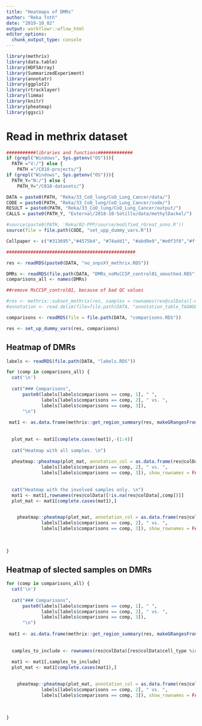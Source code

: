 ```yaml
---
title: "Heatmaps of DMRs"
author: "Reka Toth"
date: "2019-10_02"
output: workflowr::wflow_html
editor_options:
  chunk_output_type: console
---
```


```r
library(methrix)
library(data.table)
library(HDF5Array)
library(SummarizedExperiment)
library(annotatr)
library(ggplot2)
library(rtracklayer)
library(limma)
library(knitr)
library(pheatmap)
library(ggsci)


```


# Read in methrix dataset 
```r

###########libraries and functions#############
if (grepl("Windows", Sys.getenv("OS"))){
  PATH ="V:/"} else {
    PATH ="/C010-projects/"}
if (grepl("Windows", Sys.getenv("OS"))){
  PATH_Y="N:/"} else {
    PATH_Y="/C010-datasets/"}

DATA = paste0(PATH, "Reka/33_CoO_lung/CoO_Lung_Cancer/data/")
CODE = paste0(PATH, "Reka/33_CoO_lung/CoO_Lung_Cancer/code/")
RESULT = paste0(PATH, "Reka/33_CoO_lung/CoO_Lung_Cancer/output/")
CALLS = paste0(PATH_Y, "External/2018-10-Sotillo/data/methylDackel/")

#source(paste0(PATH, 'Reka/02-PPP/source/modified_rGreat_anno.R'))
source(file = file.path(CODE, "set_upp_dummy_vars.R"))

Cellpaper <- c("#313695","#4575b4", "#74add1", "#abd9e9","#e0f3f8","#ffffbf","#fee090","#fdae61","#f46d43","#d73027","#a50026")

```

```r
################################################

res <- readRDS(paste0(DATA, "no_snpsXY_methrix.RDS"))

DMRs <- readRDS(file.path(DATA, "DMRs_noMsCCSP_control01_smoothed.RDS"))
comparisons_all <- names(DMRs)

##remove MsCCSP_control01, because of bad QC values

#res <- methrix::subset_methrix(res, samples = rownames(res@colData)[-which(attr(res@colData, "listData")$full_name=="MsCCSP_control01")])
#annotation <- read.delim(file=file.path(DATA, "annotation_table_TAGWGBS_02_10.txt"),stringsAsFactors = F)

comparisons <- readRDS(file = file.path(DATA, "comparisons.RDS"))

res <- set_up_dummy_vars(res, comparisons)

```


## Heatmap of DMRs{.tabset .tabset-fade .tabset-pills}  

```r

labels <- readRDS(file.path(DATA, "labels.RDS"))

for (comp in comparisons_all) {
  cat('\n')
  
  cat("### Comparisons",
      paste0(labels[labels$comparisons == comp, 1], " ",
             labels[labels$comparisons == comp, 2], " vs. ",
             labels[labels$comparisons == comp, 3]),
      "\n")
  
 mat1 <- as.data.frame(methrix::get_region_summary(res, makeGRangesFromDataFrame(DMRs[[comp]][order(abs(DMRs[[comp]]$diff.Methy), decreasing = T)[1:min(nrow(DMRs[[comp]]), 10000)],])))
 
  
  plot_mat <- mat1[complete.cases(mat1),-(1:4)]
  
  cat("Heatmap with all samples. \n")
  
  pheatmap::pheatmap(plot_mat, annotation_col = as.data.frame(res@colData)[,c("sample_name", "cell_type")], colorRampPalette(Cellpaper, space = "rgb")(10), main = paste0(labels[labels$comparisons == comp, 1], " ",
             labels[labels$comparisons == comp, 2], " vs. ",
             labels[labels$comparisons == comp, 3]), show_rownames = FALSE)
   
  
  cat("Heatmap with the involved samples only. \n")
  mat1 <- mat1[,rownames(res@colData)[!is.na(res@colData[,comp])]]
  plot_mat <- mat1[complete.cases(mat1),]

    
    pheatmap::pheatmap(plot_mat, annotation_col = as.data.frame(res@colData[!is.na(res@colData[,comp]),c("sample_name", "cell_type")]), colorRampPalette(Cellpaper, space = "rgb")(10), main = paste0(labels[labels$comparisons == comp, 1], " ",
             labels[labels$comparisons == comp, 2], " vs. ",
             labels[labels$comparisons == comp, 3]), show_rownames = FALSE)
     
    
    
}


```

## Heatmap of slected samples on DMRs{.tabset .tabset-fade .tabset-pills}  

```r

for (comp in comparisons_all) {
  cat('\n')
  
  cat("### Comparisons", 
      paste0(labels[labels$comparisons == comp, 1], " ",
             labels[labels$comparisons == comp, 2], " vs. ",
             labels[labels$comparisons == comp, 3]),
      "\n")
  
 mat1 <- as.data.frame(methrix::get_region_summary(res, makeGRangesFromDataFrame(DMRs[[comp]][order(abs(DMRs[[comp]]$diff.Methy), decreasing = T)[1:min(nrow(DMRs[[comp]]), 10000)],])))
 
 
  samples_to_include <- rownames(res@colData)[res@colData$cell_type %in% c("MsSPC", "MsCCSP") & res@colData$sample_name %in% c("control", "tumor")]
  
  mat1 <- mat1[,samples_to_include]
  plot_mat <- mat1[complete.cases(mat1),]

    
    pheatmap::pheatmap(plot_mat, annotation_col = as.data.frame(res@colData[samples_to_include,c("sample_name", "cell_type")]), colorRampPalette(Cellpaper, space = "rgb")(10), main = paste0(labels[labels$comparisons == comp, 1], " ",
             labels[labels$comparisons == comp, 2], " vs. ",
             labels[labels$comparisons == comp, 3]), show_rownames = FALSE)
     
    
    
}


```
